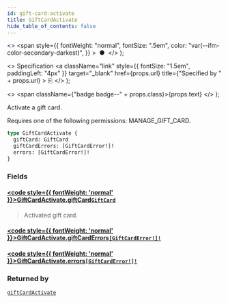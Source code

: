 ```yaml
---
id: gift-card-activate
title: GiftCardActivate
hide_table_of_contents: false
---
```


  <>
    <span
      style={{
        fontWeight: "normal",
        fontSize: ".5em",
        color: "var(--ifm-color-secondary-darkest)",
      }}
    >
      &nbsp;●&nbsp;
    </span>
  </>
);

  <>
    Specification
    <a
      className="link"
      style={{ fontSize: "1.5em", paddingLeft: "4px" }}
      target="\_blank"
      href={props.url}
      title={"Specified by " + props.url}
    >
      ⎘
    </a>
  </>
);

  <>
    <span className={"badge badge--" + props.class}>{props.text}</span>
  </>
);

Activate a gift card.

Requires one of the following permissions: MANAGE_GIFT_CARD.

```graphql
type GiftCardActivate {
  giftCard: GiftCard
  giftCardErrors: [GiftCardError!]!
  errors: [GiftCardError!]!
}
```

### Fields

#### [<code style={{ fontWeight: 'normal' }}>GiftCardActivate.<b>giftCard</b></code>](#)<Bullet />[`GiftCard`](../../api-reference/objects/gift-card) <Badge class="secondary" text="object"/>

> Activated gift card.

#### [<code style={{ fontWeight: 'normal' }}>GiftCardActivate.<b>giftCardErrors</b></code>](#)<Bullet />[`[GiftCardError!]!`](../../api-reference/objects/gift-card-error) <Badge class="secondary" text="non-null"/> <Badge class="secondary" text="object"/>

>

#### [<code style={{ fontWeight: 'normal' }}>GiftCardActivate.<b>errors</b></code>](#)<Bullet />[`[GiftCardError!]!`](../../api-reference/objects/gift-card-error) <Badge class="secondary" text="non-null"/> <Badge class="secondary" text="object"/>

>

### Returned by

[`giftCardActivate`](../../api-reference/mutations/gift-card-activate) <Badge class="secondary" text="mutation"/>
